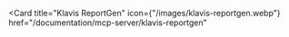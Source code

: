 <Card
  title="Klavis ReportGen"
  icon={"/images/klavis-reportgen.webp"}
  href="/documentation/mcp-server/klavis-reportgen"
></Card>